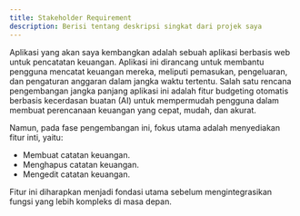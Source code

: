 ```yaml
---
title: Stakeholder Requirement
description: Berisi tentang deskripsi singkat dari projek saya
---
```


Aplikasi yang akan saya kembangkan adalah sebuah aplikasi berbasis web untuk pencatatan keuangan.
Aplikasi ini dirancang untuk membantu pengguna mencatat keuangan mereka, meliputi pemasukan, pengeluaran, 
dan pengaturan anggaran dalam jangka waktu tertentu.
Salah satu rencana pengembangan jangka panjang aplikasi ini adalah fitur budgeting otomatis berbasis
kecerdasan buatan (AI) untuk mempermudah pengguna dalam membuat perencanaan keuangan yang cepat, mudah, dan akurat.

Namun, pada fase pengembangan ini, fokus utama adalah menyediakan fitur inti, yaitu:

- Membuat catatan keuangan.
- Menghapus catatan keuangan.
- Mengedit catatan keuangan.

Fitur ini diharapkan menjadi fondasi utama sebelum mengintegrasikan fungsi yang lebih kompleks di masa depan.
